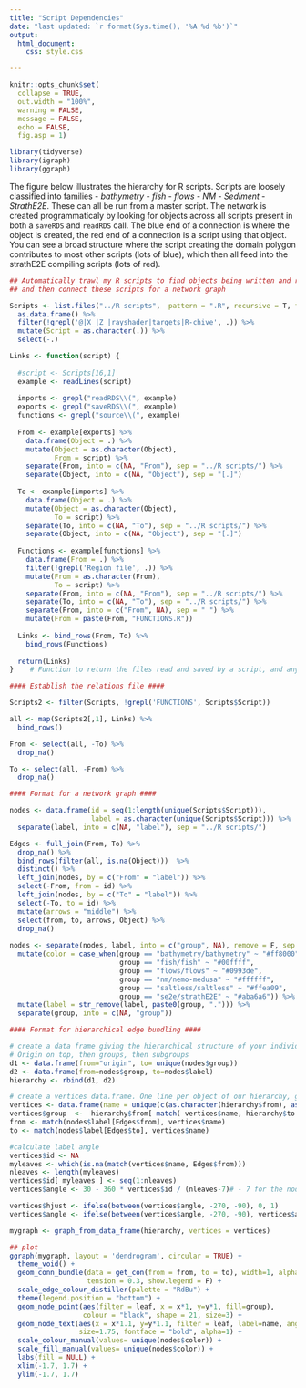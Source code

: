 ```yaml
---
title: "Script Dependencies"
date: "last updated: `r format(Sys.time(), '%A %d %b')`"
output:
  html_document:
    css: style.css

---
```


```r
knitr::opts_chunk$set(
  collapse = TRUE,
  out.width = "100%",
  warning = FALSE,
  message = FALSE,
  echo = FALSE,
  fig.asp = 1)

library(tidyverse)                                                         # Enter the tidyverse
library(igraph)
library(ggraph)

```

The figure below illustrates the hierarchy for R scripts. Scripts are loosely classified into families - *bathymetry* - *fish* - *flows* - *NM* - *Sediment* - *StrathE2E*. These can all be run from a master script. The network is created programmaticaly by looking for objects across all scripts present in both a `saveRDS` and `readRDS` call. The blue end of a connection is where the object is created, the red end of a connection is a script using that object. You can see a broad structure where the script creating the domain polygon contributes to most other scripts (lots of blue), which then all feed into the strathE2E compiling scripts (lots of red).

```r

## Automatically trawl my R scripts to find objects being written and read, 
## and then connect these scripts for a network graph

Scripts <- list.files("../R scripts",  pattern = ".R", recursive = T, full.names = T) %>%  # Read in all the Rscripts 
  as.data.frame() %>% 
  filter(!grepl('@|X_|Z_|rayshader|targets|R-chive', .)) %>%                       # Ignore files labelled in these ways
  mutate(Script = as.character(.)) %>%                                    
  select(-.)

Links <- function(script) {
  
  #script <- Scripts[16,1]                                                  # Testing
  example <- readLines(script)                                              # Get each line in a script as a character vector
  
  imports <- grepl("readRDS\\(", example)                                   # Which lines use readRDS
  exports <- grepl("saveRDS\\(", example)                                   # Which lines use saveRDS
  functions <- grepl("source\\(", example)                                  # Does the script call a function file?
  
  From <- example[exports] %>%                                              # Which objects come from this script
    data.frame(Object = .) %>%                                              # A column of objects being saved
    mutate(Object = as.character(Object),                                   
           From = script) %>%                                               # Attach the script name
    separate(From, into = c(NA, "From"), sep = "../R scripts/") %>%          # Shrink the script name
    separate(Object, into = c(NA, "Object"), sep = "[.]")                   # Isolate the object name between ". and )"
  
  To <- example[imports] %>%                                                # Which objects are read into this script
    data.frame(Object = .) %>%                                              
    mutate(Object = as.character(Object),
           To = script) %>% 
    separate(To, into = c(NA, "To"), sep = "../R scripts/") %>%              # Shrink the script name
    separate(Object, into = c(NA, "Object"), sep = "[.]")                   # Isolate the file name between ". and )"
  
  Functions <- example[functions] %>% 
    data.frame(From = .) %>% 
    filter(!grepl('Region file', .)) %>%                                    # Ignore files labelled in these ways
    mutate(From = as.character(From),
           To = script) %>% 
    separate(From, into = c(NA, "From"), sep = "../R scripts/") %>%          # Shrink the script name
    separate(To, into = c(NA, "To"), sep = "../R scripts/") %>%              # Shrink the script name
    separate(From, into = c("From", NA), sep = " ") %>%                     # Shrink the script name
    mutate(From = paste(From, "FUNCTIONS.R"))
  
  Links <- bind_rows(From, To) %>% 
    bind_rows(Functions)
  
  return(Links)  
}    # Function to return the files read and saved by a script, and any function files called

#### Establish the relations file ####

Scripts2 <- filter(Scripts, !grepl('FUNCTIONS', Scripts$Script))          # Ignore functions files as relationships aren't object mediated (but keep Scripts for defining nodes later)

all <- map(Scripts2[,1], Links) %>%                                       # Check for links in all R scripts
  bind_rows()

From <- select(all, -To) %>%                                              # Grab just the files creating objects
  drop_na() 

To <- select(all, -From) %>%                                              # Grab just the files reading in objects
  drop_na()

#### Format for a network graph ####

nodes <- data.frame(id = seq(1:length(unique(Scripts$Script))),
                    label = as.character(unique(Scripts$Script))) %>% 
  separate(label, into = c(NA, "label"), sep = "../R scripts/")

Edges <- full_join(From, To) %>%                                          # Join Tos and Froms by the shared object 
  drop_na() %>%                        
  bind_rows(filter(all, is.na(Object)))  %>%                              # Add in the relationships to functions files, which aren't mediated by an object
  distinct() %>%                                                          # Remove any repeated links
  left_join(nodes, by = c("From" = "label")) %>%                          # add in numerical code for scripts
  select(-From, from = id) %>%                                            # relabel
  left_join(nodes, by = c("To" = "label")) %>%                            # repeat relabelling for to column
  select(-To, to = id) %>% 
  mutate(arrows = "middle") %>%                                           # Add arrows in the middle of the edge when plotting
  select(from, to, arrows, Object) %>% 
  drop_na()
  
nodes <- separate(nodes, label, into = c("group", NA), remove = F, sep = "[.]") %>% # Add a group field for colour
  mutate(color = case_when(group == "bathymetry/bathymetry" ~ "#ff8000",
                           group == "fish/fish" ~ "#00ffff",
                           group == "flows/flows" ~ "#0993de",    
                           group == "nm/nemo-medusa" ~ "#ffffff",       
                           group == "saltless/saltless" ~ "#ffea09",   
                           group == "se2e/strathE2E" ~ "#aba6a6")) %>%
  mutate(label = str_remove(label, paste0(group, "."))) %>%
  separate(group, into = c(NA, "group"))

#### Format for hierarchical edge bundling ####

# create a data frame giving the hierarchical structure of your individuals. 
# Origin on top, then groups, then subgroups
d1 <- data.frame(from="origin", to= unique(nodes$group))
d2 <- data.frame(from=nodes$group, to=nodes$label)
hierarchy <- rbind(d1, d2)

# create a vertices data.frame. One line per object of our hierarchy, giving features of nodes.
vertices <- data.frame(name = unique(c(as.character(hierarchy$from), as.character(hierarchy$to))) ) 
vertices$group  <-  hierarchy$from[ match( vertices$name, hierarchy$to ) ]
from <- match(nodes$label[Edges$from], vertices$name)
to <- match(nodes$label[Edges$to], vertices$name)

#calculate label angle
vertices$id <- NA
myleaves <- which(is.na(match(vertices$name, Edges$from)))
nleaves <- length(myleaves)
vertices$id[ myleaves ] <- seq(1:nleaves)                                                      
vertices$angle <- 30 - 360 * vertices$id / (nleaves-7)# - 7 for the nodes not plotted (origin and each family level)

vertices$hjust <- ifelse(between(vertices$angle, -270, -90), 0, 1)                               # Make sure labels are justified outwards
vertices$angle <- ifelse(between(vertices$angle, -270, -90), vertices$angle+180, vertices$angle) # Flip labels if they are upside down

mygraph <- graph_from_data_frame(hierarchy, vertices = vertices)                                 # Create the network 

## plot
ggraph(mygraph, layout = 'dendrogram', circular = TRUE) + 
  theme_void() +
  geom_conn_bundle(data = get_con(from = from, to = to), width=1, alpha=0.6, aes(colour=..index..), 
                   tension = 0.3, show.legend = F) +
  scale_edge_colour_distiller(palette = "RdBu") +
  theme(legend.position = "bottom") +
  geom_node_point(aes(filter = leaf, x = x*1, y=y*1, fill=group), 
                  colour = "black", shape = 21, size=3) +
  geom_node_text(aes(x = x*1.1, y=y*1.1, filter = leaf, label=name, angle = angle, hjust= hjust), 
                 size=1.75, fontface = "bold", alpha=1) +
  scale_colour_manual(values= unique(nodes$color)) +
  scale_fill_manual(values= unique(nodes$color)) +
  labs(fill = NULL) +
  xlim(-1.7, 1.7) +
  ylim(-1.7, 1.7)

```  
